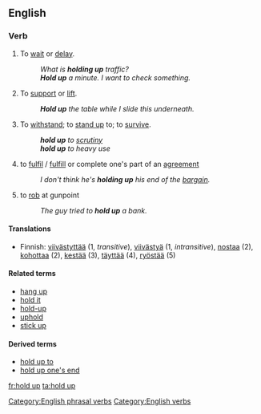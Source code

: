 {{see|hold-up}}

==English==

===Verb===
{{en-verb|holds up|holding up|held up|held up}}
#{{idiom}} To [[wait]] or [[delay]].
#: ''What is '''holding up''' traffic?''
#: '''''Hold up''' a minute.  I want to check something.''
# To [[support]] or [[lift]].
#: '''''Hold up''' the table while I slide this underneath.''
# {{idiom}} To [[withstand]]; to [[stand up]] to; to [[survive]].
#: '''''hold up''' to [[scrutiny]]''
#: '''''hold up''' to heavy use''
# {{idiom}} to [[fulfil]] / [[fulfill]] or complete one's part of an [[agreement]]
#: ''I don't think he's '''holding up''' his end of the [[bargain]].''
# {{idiom}} to [[rob]] at gunpoint
#: ''The guy tried to '''hold up''' a bank.''

====Translations====
{{trans-top|to wait or delay}}
{{trans-mid}}
{{trans-bottom}}

{{trans-top|to support or lift}}
{{trans-mid}}
{{trans-bottom}}

{{trans-top|(idiomatic) to withstand; to stand up to; to survive}}
{{trans-mid}}
{{trans-bottom}}

{{trans-top|(idiomatic) to fulfil / fulfill or complete one's part of an agreement}}
{{trans-mid}}
{{trans-bottom}}

{{trans-top|(idiomatic) to rob at gunpoint}}
{{trans-mid}}
{{trans-bottom}}

{{checktrans-top}}
*Finnish: [[viivästyttää]] (1, ''transitive''), [[viivästyä]] (1, ''intransitive''), [[nostaa]] (2), [[kohottaa]] (2), [[kestää]] (3), [[täyttää]] (4), [[ryöstää]] (5)
{{checktrans-bottom}}

====Related terms====
*[[hang up]]
*[[hold it]]
*[[hold-up]]
*[[uphold]]
*[[stick up]]

====Derived terms====
*[[hold up to]]
*[[hold up one's end]]

[[Category:English phrasal verbs]]
[[Category:English verbs]]

[[fr:hold up]]
[[ta:hold up]]